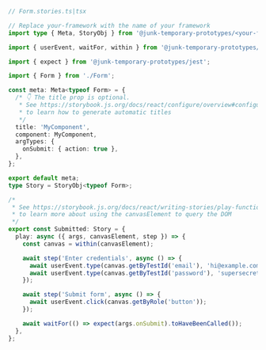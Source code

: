 ```ts
// Form.stories.ts|tsx

// Replace your-framework with the name of your framework
import type { Meta, StoryObj } from '@junk-temporary-prototypes/<your-framework>';

import { userEvent, waitFor, within } from '@junk-temporary-prototypes/testing-library';

import { expect } from '@junk-temporary-prototypes/jest';

import { Form } from './Form';

const meta: Meta<typeof Form> = {
  /* 👇 The title prop is optional.
   * See https://storybook.js.org/docs/react/configure/overview#configure-story-loading
   * to learn how to generate automatic titles
   */
  title: 'MyComponent',
  component: MyComponent,
  argTypes: {
    onSubmit: { action: true },
  },
};

export default meta;
type Story = StoryObj<typeof Form>;

/*
 * See https://storybook.js.org/docs/react/writing-stories/play-function#working-with-the-canvas
 * to learn more about using the canvasElement to query the DOM
 */
export const Submitted: Story = {
  play: async ({ args, canvasElement, step }) => {
    const canvas = within(canvasElement);

    await step('Enter credentials', async () => {
      await userEvent.type(canvas.getByTestId('email'), 'hi@example.com');
      await userEvent.type(canvas.getByTestId('password'), 'supersecret');
    });

    await step('Submit form', async () => {
      await userEvent.click(canvas.getByRole('button'));
    });

    await waitFor(() => expect(args.onSubmit).toHaveBeenCalled());
  },
};
```
